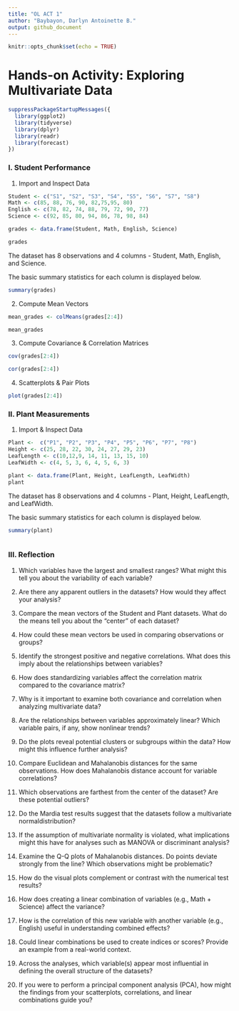 ---
title: "OL ACT 1"
author: "Baybayon, Darlyn Antoinette B."
output: github_document
---

```{r setup, include=FALSE}
knitr::opts_chunk$set(echo = TRUE)
```

# Hands-on Activity: Exploring Multivariate Data

```{r library}
suppressPackageStartupMessages({
  library(ggplot2)
  library(tidyverse)
  library(dplyr)
  library(readr)
  library(forecast)
})

```

### I. Student Performance

1. Import and Inspect Data

```{r}
Student <- c("S1", "S2", "S3", "S4", "S5", "S6", "S7", "S8")
Math <- c(85, 88, 76, 90, 82,75,95, 80)
English <- c(78, 82, 74, 88, 79, 72, 90, 77)
Science <- c(92, 85, 80, 94, 86, 78, 98, 84)

grades <- data.frame(Student, Math, English, Science)

grades
```
The dataset has 8 observations and 4 columns - Student, Math, English, and Science. 

The basic summary statistics for each column is displayed below.
```{r}
summary(grades)
```

2. Compute Mean Vectors
```{r}
mean_grades <- colMeans(grades[2:4])

mean_grades

```

3. Compute Covariance & Correlation Matrices

```{r}
cov(grades[2:4])
```

```{r}
cor(grades[2:4])
```

4. Scatterplots & Pair Plots

```{r}
plot(grades[2:4])
```


### II. Plant Measurements

1. Import & Inspect Data
```{r}
Plant <-  c("P1", "P2", "P3", "P4", "P5", "P6", "P7", "P8")
Height <- c(25, 28, 22, 30, 24, 27, 29, 23)
LeafLength <- c(10,12,9, 14, 11, 13, 15, 10)
LeafWidth <- c(4, 5, 3, 6, 4, 5, 6, 3)

plant <- data.frame(Plant, Height, LeafLength, LeafWidth)
plant
```

The dataset has 8 observations and 4 columns - Plant, Height, LeafLength, and LeafWidth. 

The basic summary statistics for each column is displayed below.

```{r}
summary(plant)
```

```{r}

```



### III. Reflection

1. Which variables have the largest and smallest ranges? What might this tell you about the variability of each variable?

2. Are there any apparent outliers in the datasets? How would they affect your analysis?

3. Compare the mean vectors of the Student and Plant datasets. What do the means tell you about the “center” of each dataset?

4. How could these mean vectors be used in comparing observations or groups?

5. Identify the strongest positive and negative correlations. What does this imply about the relationships between variables?

6. How does standardizing variables affect the correlation matrix compared to the covariance matrix?

7. Why is it important to examine both covariance and correlation when analyzing multivariate data?

8. Are the relationships between variables approximately linear? Which variable pairs, if any, show nonlinear trends?

9. Do the plots reveal potential clusters or subgroups within the data? How might this influence further analysis?

10. Compare Euclidean and Mahalanobis distances for the same observations. How does Mahalanobis distance account for variable correlations?

11. Which observations are farthest from the center of the dataset? Are these potential outliers?

12. Do the Mardia test results suggest that the datasets follow a multivariate normaldistribution?

13. If the assumption of multivariate normality is violated, what implications might this have for analyses such as MANOVA or discriminant analysis?

14. Examine the Q-Q plots of Mahalanobis distances. Do points deviate strongly from the line? Which observations might be problematic?

15. How do the visual plots complement or contrast with the numerical test results?


16. How does creating a linear combination of variables (e.g., Math + Science) affect the variance?

17. How is the correlation of this new variable with another variable (e.g., English) useful in understanding combined effects?

18. Could linear combinations be used to create indices or scores? Provide an example from a real-world context.

19. Across the analyses, which variable(s) appear most influential in defining the overall structure of the datasets?

20. If you were to perform a principal component analysis (PCA), how might the findings from your scatterplots, correlations, and linear combinations guide you?

